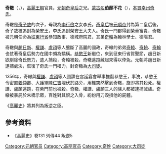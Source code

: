 '''奇轍'''（{{lang-ko|기철}}，{{bd|？||1356年||}}），[[高麗王朝|高麗王朝]]官員，[[元朝|元朝]][[奇皇后|奇皇后]]之兄。[[蒙古人名|蒙古名]]'''伯顏不花'''（{{mong|m=ᠪᠠᠶᠠᠨᠪᠦᠺᠠ|k=Баян Бух}}），[[本貫|本貫]][[幸州奇氏|幸州奇氏]]。

奇轍是[[奇子敖|奇子敖]]的次子，母親為[[李行儉|李行儉]]之女李氏。[[奇皇后|奇皇后]]被[[元順帝|元順帝]]封為第二皇后後，奇子敖被追封為榮安王，李氏追封榮安王大夫人。奇氏一門都得到榮華富貴，奇轍被元朝任命為[[征東行省|征東行省]]叅知政事、德城府院君，其弟[[奇轅|奇轅]]為翰林學士、德陽君。

奇轍與[[趙日新|趙日新]]、[[權謙|權謙]]、[[盧頙|盧頙]]等人壟斷了高麗的國政，奇轍的弟弟[[奇轅|奇轅]]、[[奇輈|奇輈]]、[[奇輪|奇輪]]也仗著奇皇后勢力在國中頗為驕橫。[[恭愍王|恭愍王]]新繼位，來到征東行省賀聖節，趙日新欲剷除奇氏勢力，遣人捕殺，奇轅被殺，奇轍逃跑藏起來得以倖免。元朝將趙日新逮捕處決，恢復了奇氏一門權力，封奇轍為[[大司徒|大司徒]]。

1356年，奇轍與[[權謙|權謙]]、[[盧頙|盧頙]]等人圖謀在宮廷宴會舉事推翻恭愍王，事洩，恭愍王令密直[[姜仲卿|姜仲卿]]、大護軍[[睦仁吉|睦仁吉]]埋伏於路旁，用椎突然擊到奇轍，旋即將其殺死。權謙、盧頙逃跑，在紫門前也被殺。奇轍、權謙、盧頙三人的族人都被逮捕滅族。奇轍被暴屍於朱橋示眾，百姓對其恨之入骨，紛紛用刀毀損他的屍體。

《[[高麗史|高麗史]]》將其列為叛逆之臣。

==參考資料==
*《高麗史》卷131 列傳44 叛逆5

[[Category:元朝官员|Category:元朝官员]]
[[Category:高丽官员|Category:高丽官员]]
[[Category:奇姓|Category:奇姓]]
[[Category:大司徒|Category:大司徒]]
